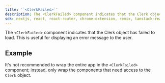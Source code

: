 ```yaml
---
title: '`<ClerkFailed>`'
description: The <ClerkFailed> component indicates that the Clerk object has failed to load.
sdk: nextjs, react, react-router, chrome-extension, remix, tanstack-react-start
---
```


The `<ClerkFailed>` component indicates that the Clerk object has failed to load. This is useful for displaying an error message to the user.

## Example

It's not recommended to wrap the entire app in the `<ClerkFailed>` component; instead, only wrap the components that need access to the `Clerk` object.

<Include src="_partials/control-components-with-clerkdegraded" />
